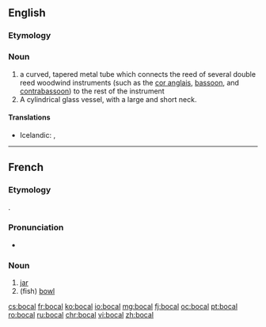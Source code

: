 ==English==
{{wikipedia|bocal}}

===Etymology===
{{etyl|fr|en}}

===Noun===
{{en-noun}}

# a curved, tapered metal tube which connects the reed of several double reed woodwind instruments (such as the [[cor anglais]], [[bassoon]], and [[contrabassoon]]) to the rest of the instrument
# A cylindrical glass vessel, with a large and short neck.

====Translations====
{{trans-top|metal tube connecting a double reed to the instrument}}
* Icelandic: {{qualifier|on bassoons}} {{t|is|ess|n}}, {{qualifier|on instruments of the oboe family}} {{t+|is|krókur|m}}
{{trans-mid}}
{{trans-bottom}}

----

==French==

===Etymology===
{{borrowing|it|boccale|lang=fr}}.

===Pronunciation===
* {{IPA|/bɔkal/|lang=fr}}

===Noun===
{{fr-noun|m|plural=bocaux}}

# [[jar]]
# (fish) [[bowl]]

[[cs:bocal]]
[[fr:bocal]]
[[ko:bocal]]
[[io:bocal]]
[[mg:bocal]]
[[fj:bocal]]
[[oc:bocal]]
[[pt:bocal]]
[[ro:bocal]]
[[ru:bocal]]
[[chr:bocal]]
[[vi:bocal]]
[[zh:bocal]]